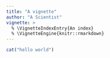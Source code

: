 ```yaml
---
title: "A vignette"
author: "A Scientist"
vignette: >
  % \VignetteIndexEntry{An index}
  % \VignetteEngine{knitr::rmarkdown}
---
```


```r
cat("hello world")
```
